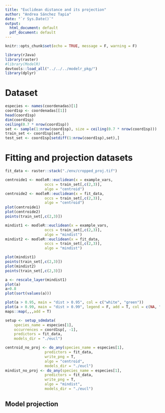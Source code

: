 ```yaml
---
title: "Euclidean distance and its projection"
author: "Andrea Sánchez Tapia"
date: "`r Sys.Date()`"
output:
  html_document: default
  pdf_document: default
---
```



```r
knitr::opts_chunk$set(echo = TRUE, message = F, warning = F)
```

```r
library(rJava)
library(raster)
#library(ModelR)
devtools::load_all("../../../modelr_pkg/")
library(dplyr)
```

# Dataset

```r
especies <- names(coordenadas)[1]
coord1sp <- coordenadas[[1]]
head(coord1sp)
dim(coord1sp)
ceiling(0.7 * nrow(coord1sp))
set <- sample(1:nrow(coord1sp), size = ceiling(0.7 * nrow(coord1sp)))
train_set <- coord1sp[set,]
test_set <- coord1sp[setdiff(1:nrow(coord1sp),set),]

```

# Fitting and projection datasets


```r
fit_data <- raster::stack("./env/cropped_proj.tif")
```

```r

centroide1 <- modleR::euclidean(x = example_vars,
                  occs = train_set[,c(2,3)],
                  algo = "centroid")
centroide2 <- modleR::euclidean(x = fit_data,
                  occs = train_set[,c(2,3)],
                  algo = "centroid")
plot(centroide1)
plot(centroide2)
points(train_set[,c(2,3)])

```

```r

mindist1 <- modleR::euclidean(x = example_vars, 
                  occs = train_set[,c(2,3)],
                  algo = "mindist")
mindist2 <- modleR::euclidean(x = fit_data, 
                  occs = train_set[,c(2,3)],
                  algo = "mindist")

plot(mindist1)
points(train_set[,c(2,3)])
plot(mindist2)
points(train_set[,c(2,3)])
```


```r
a <- rescale_layer(mindist1)
plot(a)
a>0.8
plot(sort(values(a)))

plot(a > 0.95, main = "dist > 0.95", col = c("white", "green"))
plot(a > 0.99, main = "dist > 0.99", legend = F, add = T, col = c(NA, "red"))
maps::map(,,,add = T)

```


```r
setup <- setup_sdmdata(
    species_name = especies[1],
    occurrences = coord1sp[, -1],
    predictors = fit_data,
    models_dir = "./eucl")
```

```r
centroid_no_proj <- do_any(species_name = especies[1],
                  predictors = fit_data,
                  write_png = T,
                  algo = "centroid",
                  models_dir = "./eucl")
mindist_no_proj <- do_any(species_name = especies[1],
                  predictors = fit_data,
                  write_png = T,
                  algo = "mindist",
                  models_dir = "./eucl")
```


## Model projection


